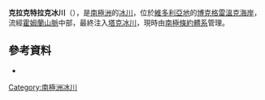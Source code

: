 '''克拉克特拉克冰川'''（{{lang-en|Cracktrack Glacier}}），是[[南極洲|南極洲]]的[[冰川|冰川]]，位於[[維多利亞地|維多利亞地]]的[[博克格雷溫克海岸|博克格雷溫克海岸]]，流經[[霍姆蘭山脈|霍姆蘭山脈]]中部，最終注入[[塔克冰川|塔克冰川]]，現時由[[南極條約體系|南極條約體系]]管理。

==參考資料==
* {{usgs-gazetteer|id=3254}}

{{coord|71|40|S|166|30|E|source:GNIS|display=title}}

{{DEFAULTSORT:Cracktrack Glacier}}
[[Category:南極洲冰川|Category:南極洲冰川]]


{{BorchgrevinkCoast-geo-stub}}
